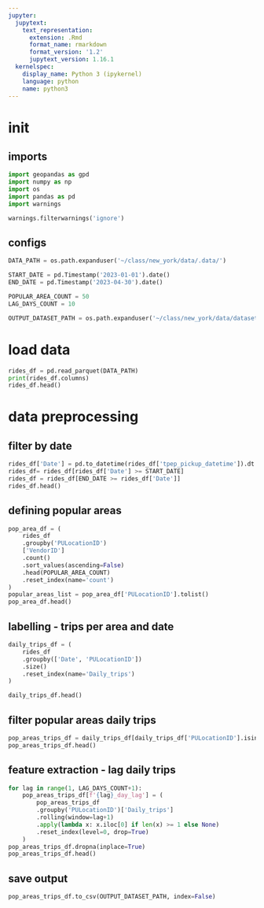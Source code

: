 ```yaml
---
jupyter:
  jupytext:
    text_representation:
      extension: .Rmd
      format_name: rmarkdown
      format_version: '1.2'
      jupytext_version: 1.16.1
  kernelspec:
    display_name: Python 3 (ipykernel)
    language: python
    name: python3
---
```


# init


## imports

```python
import geopandas as gpd
import numpy as np
import os
import pandas as pd
import warnings

warnings.filterwarnings('ignore')
```

## configs

```python
DATA_PATH = os.path.expanduser('~/class/new_york/data/.data/')

START_DATE = pd.Timestamp('2023-01-01').date()
END_DATE = pd.Timestamp('2023-04-30').date()

POPULAR_AREA_COUNT = 50
LAG_DAYS_COUNT = 10 

OUTPUT_DATASET_PATH = os.path.expanduser('~/class/new_york/data/dataset.csv')
```

# load data

```python
rides_df = pd.read_parquet(DATA_PATH)
print(rides_df.columns)
rides_df.head()
```

# data preprocessing


## filter by date

```python
rides_df['Date'] = pd.to_datetime(rides_df['tpep_pickup_datetime']).dt.date
rides_df= rides_df[rides_df['Date'] >= START_DATE]
rides_df = rides_df[END_DATE >= rides_df['Date']]
rides_df.head()
```

## defining popular areas

```python
pop_area_df = (
    rides_df
    .groupby('PULocationID')
    ['VendorID']
    .count()
    .sort_values(ascending=False)
    .head(POPULAR_AREA_COUNT)
    .reset_index(name='count')
)
popular_areas_list = pop_area_df['PULocationID'].tolist()
pop_area_df.head()
```

## **labelling** - trips per area and date

```python
daily_trips_df = (
    rides_df
    .groupby(['Date', 'PULocationID'])
    .size()
    .reset_index(name='Daily_trips')
)

daily_trips_df.head()
```

## filter popular areas daily trips

```python
pop_areas_trips_df = daily_trips_df[daily_trips_df['PULocationID'].isin(popular_areas_list)]
pop_areas_trips_df.head()
```

## **feature extraction** - lag daily trips

```python
for lag in range(1, LAG_DAYS_COUNT+1):
    pop_areas_trips_df[f'{lag}_day_lag'] = (
        pop_areas_trips_df
        .groupby('PULocationID')['Daily_trips']
        .rolling(window=lag+1)
        .apply(lambda x: x.iloc[0] if len(x) >= 1 else None)
        .reset_index(level=0, drop=True)
    )
pop_areas_trips_df.dropna(inplace=True)
pop_areas_trips_df.head()
```

## save output

```python
pop_areas_trips_df.to_csv(OUTPUT_DATASET_PATH, index=False)
```
